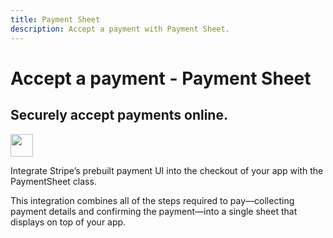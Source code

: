 ```yaml
---
title: Payment Sheet
description: Accept a payment with Payment Sheet.
---
```



# Accept a payment - Payment Sheet

## Securely accept payments online.

<img src="https://b.stripecdn.com/docs/assets/overview-complete.f08cdac19b6948ac6035828dd35c59aa.png" height="36" />

Integrate Stripe’s prebuilt payment UI into the checkout of your app with the PaymentSheet class.

This integration combines all of the steps required to pay—collecting payment details and confirming the payment—into a single sheet that displays on top of your app.
